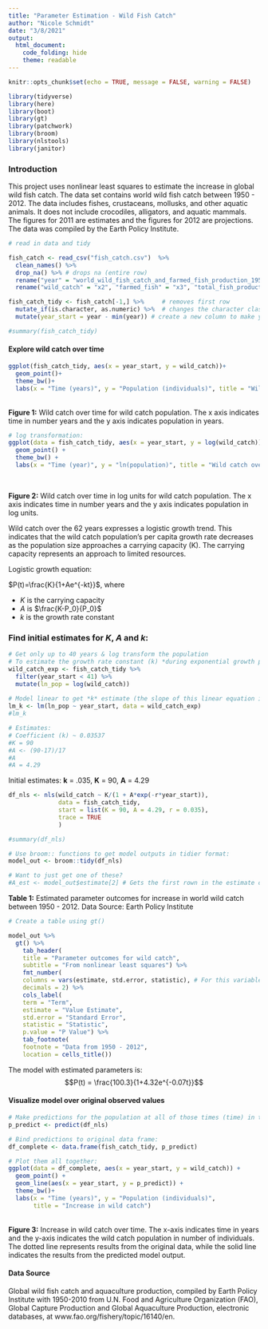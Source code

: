 ```yaml
---
title: "Parameter Estimation - Wild Fish Catch"
author: "Nicole Schmidt"
date: "3/8/2021"
output: 
  html_document:
    code_folding: hide
    theme: readable
---
```


```r
knitr::opts_chunk$set(echo = TRUE, message = FALSE, warning = FALSE)

library(tidyverse)
library(here)
library(boot)
library(gt)
library(patchwork)
library(broom)
library(nlstools)
library(janitor)

```

### Introduction 
This project uses nonlinear least squares to estimate the increase in global wild fish catch. The data set contains world wild fish catch between 1950 - 2012. The data includes fishes, crustaceans, mollusks, and other aquatic animals. It does not include crocodiles, alligators, and aquatic mammals. The figures for 2011 are estimates and the figures for 2012 are projections. The data was compiled by the Earth Policy Institute. 

```r
# read in data and tidy

fish_catch <- read_csv("fish_catch.csv")  %>%  
  clean_names() %>% 
  drop_na() %>% # drops na (entire row)
  rename("year" = "world_wild_fish_catch_and_farmed_fish_production_1950_2012") %>% 
  rename("wild_catch" = "x2", "farmed_fish" = "x3", "total_fish_production" = "x4")

fish_catch_tidy <- fish_catch[-1,] %>%     # removes first row
  mutate_if(is.character, as.numeric) %>%  # changes the character classes to numeric 
  mutate(year_start = year - min(year)) # create a new column to make year 1950 start with 0...

#summary(fish_catch_tidy)

```


#### Explore wild catch over time 
```r

ggplot(fish_catch_tidy, aes(x = year_start, y = wild_catch))+
  geom_point()+
  theme_bw()+
  labs(x = "Time (years)", y = "Population (individuals)", title = "Wild catch over time")

```
<br>
**Figure 1:** Wild catch over time for wild catch population. The x axis indicates time in number years and the y axis indicates population in years. 

```r
# log transformation:
ggplot(data = fish_catch_tidy, aes(x = year_start, y = log(wild_catch))) +
  geom_point() +
  theme_bw() +
  labs(x = "Time (year)", y = "ln(population)", title = "Wild catch over time")
```
<br>

**Figure 2:** Wild catch over time in log units for wild catch population. The x axis indicates time in number  years and the y axis indicates population in log units. 

Wild catch over the 62 years expresses a logistic growth trend. This indicates that the wild catch population's per capita growth rate decreases as the population size approaches a carrying capacity (K). The carrying capacity represents an approach to limited resources. 

Logistic growth equation: 

$P(t)=\frac{K}{1+Ae^{-kt}}$, where

- $K$ is the carrying capacity
- $A$ is $\frac{K-P_0}{P_0}$
- $k$ is the growth rate constant

### Find initial estimates for *K*, *A* and *k*:
```r

# Get only up to 40 years & log transform the population
# To estimate the growth rate constant (k) *during exponential growth phase)
wild_catch_exp <- fish_catch_tidy %>% 
  filter(year_start < 41) %>% 
  mutate(ln_pop = log(wild_catch))
  
# Model linear to get *k* estimate (the slope of this linear equation is an estimate of the growth rate constant):
lm_k <- lm(ln_pop ~ year_start, data = wild_catch_exp)
#lm_k

# Estimates: 
# Coefficient (k) ~ 0.03537
#K = 90
#A <- (90-17)/17
#A
#A = 4.29

```

Initial estimates:
**k** = .035,
**K** = 90,
**A** = 4.29

```r

df_nls <- nls(wild_catch ~ K/(1 + A*exp(-r*year_start)),
              data = fish_catch_tidy,
              start = list(K = 90, A = 4.29, r = 0.035),
              trace = TRUE
              )

#summary(df_nls)

# Use broom:: functions to get model outputs in tidier format: 
model_out <- broom::tidy(df_nls) 

# Want to just get one of these?  
#A_est <- model_out$estimate[2] # Gets the first rown in the estimate column.


```


**Table 1:**  Estimated parameter outcomes for increase in world wild catch between 1950 - 2012. Data Source: Earth Policy Institute 
```r
# Create a table using gt()

model_out %>% 
  gt() %>% 
    tab_header(
    title = "Parameter outcomes for wild catch",
    subtitle = "From nonlinear least squares") %>% 
    fmt_number( 
    columns = vars(estimate, std.error, statistic), # For this variable
    decimals = 2) %>% 
    cols_label(
    term = "Term",
    estimate = "Value Estimate",
    std.error = "Standard Error",
    statistic = "Statistic",
    p.value = "P Value") %>% 
    tab_footnote( 
    footnote = "Data from 1950 - 2012",
    location = cells_title())
```


The model with estimated parameters is:
$$P(t) = \frac{100.3}{1+4.32e^{-0.07t}}$$

#### Visualize model over original observed values
```r

# Make predictions for the population at all of those times (time) in the original df: 
p_predict <- predict(df_nls)

# Bind predictions to original data frame:
df_complete <- data.frame(fish_catch_tidy, p_predict)

# Plot them all together:
ggplot(data = df_complete, aes(x = year_start, y = wild_catch)) +
  geom_point() +
  geom_line(aes(x = year_start, y = p_predict)) +
  theme_bw()+
  labs(x = "Time (years)", y = "Population (individuals)", 
       title = "Increase in wild catch")

```
<br>
**Figure 3:** Increase in wild catch over time. The x-axis indicates time in years and the y-axis indicates the wild catch population in number of individuals. The dotted line represents results from the original data, while the solid line indicates the results from the predicted model output. 

#### Data Source
Global wild fish catch and aquaculture production, compiled by Earth Policy Institute with 1950-2010 from U.N. Food and Agriculture Organization (FAO), Global Capture Production and Global Aquaculture Production, electronic databases, at www.fao.org/fishery/topic/16140/en.
